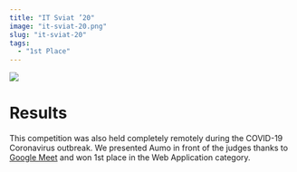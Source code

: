 ```yaml
---
title: "IT Sviat ’20"
image: "it-sviat-20.png"
slug: "it-sviat-20"
tags:
  - "1st Place"
---
```


![](/it-sviat-20.png)

# Results

This competition was also held completely remotely during the COVID-19 Coronavirus outbreak.
We presented Aumo in front of the judges thanks to [Google Meet](https://meet.google.com) and won 1st place in the Web Application category.
